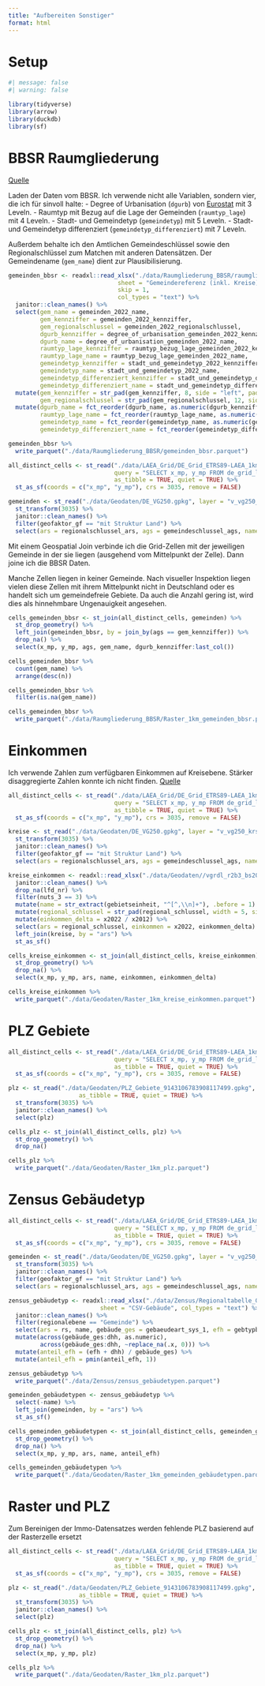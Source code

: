 ```yaml
---
title: "Aufbereiten Sonstiger"
format: html
---
```


# Setup

```r
#| message: false
#| warning: false

library(tidyverse)
library(arrow)
library(duckdb)
library(sf)
```

# BBSR Raumgliederung

[Quelle](https://www.bbsr.bund.de/BBSR/DE/forschung/raumbeobachtung/downloads/download-referenzen.html)

Laden der Daten vom BBSR. Ich verwende nicht alle Variablen, sondern vier, die ich für sinvoll halte:
- Degree of Urbanisation (`dgurb`) von [Eurostat](https://ec.europa.eu/eurostat/web/degree-of-urbanisation/methodology) mit 3 Leveln.
- Raumtyp mit Bezug auf die Lage der Gemeinden (`raumtyp_lage`) mit 4 Leveln.
- Stadt- und Gemeindetyp (`gemeindetyp`) mit 5 Leveln.
- Stadt- und Gemeindetyp differenziert (`gemeindetyp_differenziert`) mit 7 Leveln.

Außerdem behalte ich den Amtlichen Gemeindeschlüssel sowie den Regionalschlüssel zum Matchen mit anderen Datensätzen. Der Gemeindename (`gem_name`) dient zur Plausibilisierung.

```r
gemeinden_bbsr <- readxl::read_xlsx("./data/Raumgliederung_BBSR/raumgliederungen-referenzen-2022.xlsx",
                               sheet = "Gemeindereferenz (inkl. Kreise)",
                               skip = 1,
                               col_types = "text") %>%
  janitor::clean_names() %>%
  select(gem_name = gemeinden_2022_name,
         gem_kennziffer = gemeinden_2022_kennziffer,
         gem_regionalschlussel = gemeinden_2022_regionalschlussel,
         dgurb_kennziffer = degree_of_urbanisation_gemeinden_2022_kennziffer,
         dgurb_name = degree_of_urbanisation_gemeinden_2022_name,
         raumtyp_lage_kennziffer = raumtyp_bezug_lage_gemeinden_2022_kennziffer,
         raumtyp_lage_name = raumtyp_bezug_lage_gemeinden_2022_name,
         gemeindetyp_kennziffer = stadt_und_gemeindetyp_2022_kennziffer,
         gemeindetyp_name = stadt_und_gemeindetyp_2022_name,
         gemeindetyp_differenziert_kennziffer = stadt_und_gemeindetyp_differenziert_2022_kennziffer,
         gemeindetyp_differenziert_name = stadt_und_gemeindetyp_differenziert_2022_name) %>%
  mutate(gem_kennziffer = str_pad(gem_kennziffer, 8, side = "left", pad = "0"),
         gem_regionalschlussel = str_pad(gem_regionalschlussel, 12, side = "left", pad = "0")) %>%
  mutate(dgurb_name = fct_reorder(dgurb_name, as.numeric(dgurb_kennziffer)),
         raumtyp_lage_name = fct_reorder(raumtyp_lage_name, as.numeric(raumtyp_lage_kennziffer)),
         gemeindetyp_name = fct_reorder(gemeindetyp_name, as.numeric(gemeindetyp_kennziffer)),
         gemeindetyp_differenziert_name = fct_reorder(gemeindetyp_differenziert_name, as.numeric(gemeindetyp_differenziert_kennziffer)))

gemeinden_bbsr %>%
  write_parquet("./data/Raumgliederung_BBSR/gemeinden_bbsr.parquet")
```

```r
all_distinct_cells <- st_read("./data/LAEA_Grid/DE_Grid_ETRS89-LAEA_1km.gpkg",
                              query = "SELECT x_mp, y_mp FROM de_grid_laea_1km",
                              as_tibble = TRUE, quiet = TRUE) %>%
  st_as_sf(coords = c("x_mp", "y_mp"), crs = 3035, remove = FALSE)

gemeinden <- st_read("./data/Geodaten/DE_VG250.gpkg", layer = "v_vg250_gem", as_tibble = TRUE) %>%
  st_transform(3035) %>%
  janitor::clean_names() %>%
  filter(geofaktor_gf == "mit Struktur Land") %>%
  select(ars = regionalschlussel_ars, ags = gemeindeschlussel_ags, name = geografischer_name_gen, bezeichnung, einwohner = einwohnerzahl_ewz, flaeche = katasterflache_kfl)
```

Mit einem Geospatial Join verbinde ich die Grid-Zellen mit der jeweiligen Gemeinde in der sie liegen (ausgehend vom Mittelpunkt der Zelle). Dann joine ich die BBSR Daten.

Manche Zellen liegen in keiner Gemeinde. Nach visueller Inspektion liegen vielen diese Zellen mit ihrem Mittelpunkt nicht in Deutschland oder es handelt sich um gemeindefreie Gebiete. Da auch die Anzahl gering ist, wird dies als hinnehmbare Ungenauigkeit angesehen.

```r
cells_gemeinden_bbsr <- st_join(all_distinct_cells, gemeinden) %>%
  st_drop_geometry() %>%
  left_join(gemeinden_bbsr, by = join_by(ags == gem_kennziffer)) %>%
  drop_na() %>%
  select(x_mp, y_mp, ags, gem_name, dgurb_kennziffer:last_col())

cells_gemeinden_bbsr %>%
  count(gem_name) %>%
  arrange(desc(n))

cells_gemeinden_bbsr %>%
  filter(is.na(gem_name))

cells_gemeinden_bbsr %>%
  write_parquet("./data/Raumgliederung_BBSR/Raster_1km_gemeinden_bbsr.parquet")
```

# Einkommen

Ich verwende Zahlen zum verfügbaren Einkommen auf Kreisebene. Stärker disaggregierte Zahlen konnte ich nicht finden. [Quelle](https://www.statistikportal.de/de/vgrdl/ergebnisse-kreisebene/einkommen-kreise)

```r
all_distinct_cells <- st_read("./data/LAEA_Grid/DE_Grid_ETRS89-LAEA_1km.gpkg",
                              query = "SELECT x_mp, y_mp FROM de_grid_laea_1km",
                              as_tibble = TRUE, quiet = TRUE) %>%
  st_as_sf(coords = c("x_mp", "y_mp"), crs = 3035, remove = FALSE)

kreise <- st_read("./data/Geodaten/DE_VG250.gpkg", layer = "v_vg250_krs", as_tibble = TRUE) %>%
  st_transform(3035) %>%
  janitor::clean_names() %>%
  filter(geofaktor_gf == "mit Struktur Land") %>%
  select(ars = regionalschlussel_ars, ags = gemeindeschlussel_ags, name = geografischer_name_gen, bezeichnung, einwohner = einwohnerzahl_ewz, flaeche = katasterflache_kfl)

kreise_einkommen <- readxl::read_xlsx("./data/Geodaten//vgrdl_r2b3_bs2023.xlsx", sheet = "2.4", skip = 4) %>%
  janitor::clean_names() %>%
  drop_na(lfd_nr) %>%
  filter(nuts_3 == 3) %>%
  mutate(name = str_extract(gebietseinheit, "^[^,\\n]+"), .before = 1) %>%
  mutate(regional_schlussel = str_pad(regional_schlussel, width = 5, side = "right", pad = "0")) %>%
  mutate(einkommen_delta = x2022 / x2012) %>%
  select(ars = regional_schlussel, einkommen = x2022, einkommen_delta) %>%
  left_join(kreise, by = "ars") %>%
  st_as_sf()

cells_kreise_einkommen <- st_join(all_distinct_cells, kreise_einkommen) %>%
  st_drop_geometry() %>%
  drop_na() %>%
  select(x_mp, y_mp, ars, name, einkommen, einkommen_delta)

cells_kreise_einkommen %>%
  write_parquet("./data/Geodaten/Raster_1km_kreise_einkommen.parquet")
```

# PLZ Gebiete

```r
all_distinct_cells <- st_read("./data/LAEA_Grid/DE_Grid_ETRS89-LAEA_1km.gpkg",
                              query = "SELECT x_mp, y_mp FROM de_grid_laea_1km",
                              as_tibble = TRUE, quiet = TRUE) %>%
  st_as_sf(coords = c("x_mp", "y_mp"), crs = 3035, remove = FALSE)

plz <- st_read("./data/Geodaten/PLZ_Gebiete_9143106783908117499.gpkg",
                    as_tibble = TRUE, quiet = TRUE) %>%
  st_transform(3035) %>%
  janitor::clean_names() %>%
  select(plz)

cells_plz <- st_join(all_distinct_cells, plz) %>%
  st_drop_geometry() %>%
  drop_na()

cells_plz %>%
  write_parquet("./data/Geodaten/Raster_1km_plz.parquet")
```

# Zensus Gebäudetyp

```r
all_distinct_cells <- st_read("./data/LAEA_Grid/DE_Grid_ETRS89-LAEA_1km.gpkg",
                              query = "SELECT x_mp, y_mp FROM de_grid_laea_1km",
                              as_tibble = TRUE, quiet = TRUE) %>%
  st_as_sf(coords = c("x_mp", "y_mp"), crs = 3035, remove = FALSE)

gemeinden <- st_read("./data/Geodaten/DE_VG250.gpkg", layer = "v_vg250_gem", as_tibble = TRUE) %>%
  st_transform(3035) %>%
  janitor::clean_names() %>%
  filter(geofaktor_gf == "mit Struktur Land") %>%
  select(ars = regionalschlussel_ars, ags = gemeindeschlussel_ags, name = geografischer_name_gen, bezeichnung, einwohner = einwohnerzahl_ewz, flaeche = katasterflache_kfl)

zensus_gebäudetyp <- readxl::read_xlsx("./data/Zensus/Regionaltabelle_Gebaeude_Wohnungen.xlsx", 
                          sheet = "CSV-Gebäude", col_types = "text") %>%
  janitor::clean_names() %>%
  filter(regionalebene == "Gemeinde") %>%
  select(ars = rs, name, gebäude_ges = gebaeudeart_sys_1, efh = gebtypbauweise_1, dhh = gebtypbauweise_2) %>%
  mutate(across(gebäude_ges:dhh, as.numeric),
         across(gebäude_ges:dhh, ~replace_na(.x, 0))) %>%
  mutate(anteil_efh = (efh + dhh) / gebäude_ges) %>%
  mutate(anteil_efh = pmin(anteil_efh, 1))

zensus_gebäudetyp %>%
  write_parquet("./data/Zensus/zensus_gebäudetypen.parquet")

gemeinden_gebäudetypen <- zensus_gebäudetyp %>%
  select(-name) %>%
  left_join(gemeinden, by = "ars") %>%
  st_as_sf()

cells_gemeinden_gebäudetypen <- st_join(all_distinct_cells, gemeinden_gebäudetypen) %>%
  st_drop_geometry() %>%
  drop_na() %>%
  select(x_mp, y_mp, ars, name, anteil_efh)

cells_gemeinden_gebäudetypen %>%
  write_parquet("./data/Geodaten/Raster_1km_gemeinden_gebäudetypen.parquet")
```

# Raster und PLZ

Zum Bereinigen der Immo-Datensatzes werden fehlende PLZ basierend auf der Rasterzelle ersetzt

```r
all_distinct_cells <- st_read("./data/LAEA_Grid/DE_Grid_ETRS89-LAEA_1km.gpkg",
                              query = "SELECT x_mp, y_mp FROM de_grid_laea_1km",
                              as_tibble = TRUE, quiet = TRUE) %>%
  st_as_sf(coords = c("x_mp", "y_mp"), crs = 3035, remove = FALSE)

plz <- st_read("./data/Geodaten/PLZ_Gebiete_9143106783908117499.gpkg",
                    as_tibble = TRUE, quiet = TRUE) %>%
  st_transform(3035) %>%
  janitor::clean_names() %>%
  select(plz)

cells_plz <- st_join(all_distinct_cells, plz) %>%
  st_drop_geometry() %>%
  drop_na() %>%
  select(x_mp, y_mp, plz)

cells_plz %>%
  write_parquet("./data/Geodaten/Raster_1km_plz.parquet")
```

